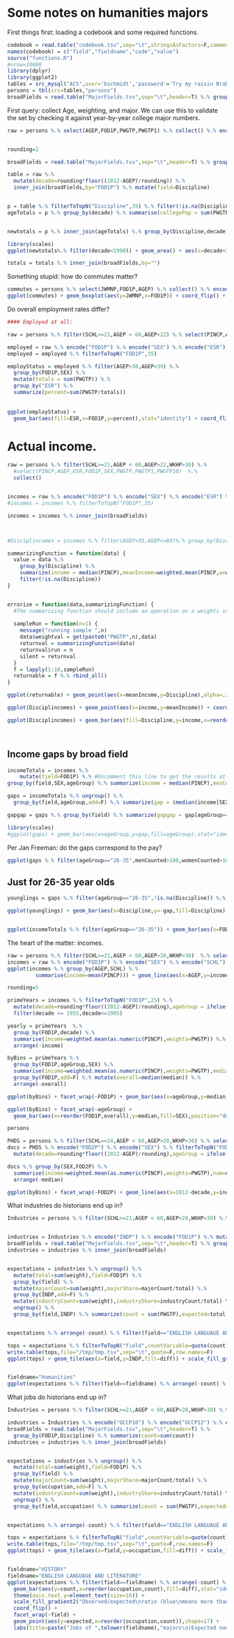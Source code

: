 Some notes on humanities majors
========================================================


First things first: loading a codebook and some required functions.

```r
codebook = read.table("codebook.tsv",sep="\t",stringsAsFactors=F,comment.char="",quote="")
names(codebook) = c("field","fieldname","code","value")
source("functions.R")
#nrow=10000
library(dplyr)
library(ggplot2)
tables = src_mysql("ACS",user='bschmidt','password'='Try my raisin Brahms')
persons = tbl(src=tables,"persons")
broadFields = read.table("MajorFields.tsv",sep="\t",header=T) %.% group_by(FOD1P,Discipline) %.% summarize(count=sum(count))

```


First query: collect Age, weighting, and major. We can use this to validate the set by checking it against year-by-year college major numbers.

``` r

raw = persons %.% select(AGEP,FOD1P,PWGTP,PWGTP1) %.% collect() %.% encode("FOD1P")


rounding=2

broadFields = read.table("MajorFields.tsv",sep="\t",header=T) %.% group_by(FOD1P,Discipline) %.% summarize(count=sum(count))

table = raw %.%
  mutate(decade=rounding*floor((2012-AGEP)/rounding)) %.% 
  inner_join(broadFields,by="FOD1P") %.% mutate(field=Discipline)


p = table %.% filterToTopN("Discipline",35) %.% filter(!is.na(Discipline))
ageTotals = p %.% group_by(decade) %.% summarise(collegePop = sum(PWGTP))


newtotals = p %.% inner_join(ageTotals) %.% group_by(Discipline,decade) %.% summarise(count=sum(PWGTP/collegePop))

library(scales)
ggplot(newtotals%.% filter(decade<1990)) + geom_area() + aes(x=decade+20,y=count,fill=Discipline) + facet_wrap(~Discipline,scales="free") + scale_y_continuous(labels=percent) 

totals = totals %.% inner_join(broadFields,by="")

```

Something stupid: how do commutes matter?

``` r

commutes = persons %.% select(JWMNP,FOD1P,AGEP) %.% collect() %.% encode("FOD1P") %.% filterToTopN("FOD1P",25)
ggplot(commutes) + geom_boxplot(aes(y=JWMNP,x=FOD1P)) + coord_flip() + scale_y_log10()


```


Do overall employment rates differ?
``` r
#### Employed at all:

raw = persons %.% filter(SCHL>=21,AGEP < 60,AGEP>22) %.% select(PINCP,AGEP,ESR,FOD1P,SEX,PWGTP)  %.% collect()

employed = raw %.% encode("FOD1P") %.% encode("SEX") %.% encode("ESR")
employed = employed %.% filterToTopN("FOD1P",35)

employStatus = employed %.% filter(AGEP>30,AGEP<39) %.% 
  group_by(FOD1P,SEX) %.% 
  mutate(totals = sum(PWGTP)) %.% 
  group_by("ESR") %.%
  summarize(percent=sum(PWGTP/totals))
  
  
ggplot(employStatus) + 
  geom_bar(aes(fill=ESR,x=FOD1P,y=percent),stat="identity") + coord_flip() + facet_wrap(~SEX)
```

Actual income.
=============

``` r

raw = persons %.% filter(SCHL>=21,AGEP < 60,AGEP>22,WKHP>30) %.% 
  #select(PINCP,AGEP,ESR,FOD1P,SEX,PWGTP,PWGTP1,PWGTP10)  %.% 
  collect()


incomes = raw %.% encode("FOD1P") %.% encode("SEX") %.% encode("ESR") %.% mutate(PINCP=as.numeric(PINCP),weight=PWGTP,decade=rounding*floor((2012-AGEP)/rounding),ageGroup = ifelse(AGEP<26,"25 or under",ifelse(AGEP<=33,"26-35",ifelse(AGEP<=45,"36-45",ifelse(AGEP<=60,"46-60","Over 60")))))
#incomes = incomes %.% filterToTopN("FOD1P",35)

incomes = incomes %.% inner_join(broadFields)



#Disciplincomes = incomes %.% filter(AGEP>35,AGEP<=60)%.% group_by(Discipline) %.% summarize(locWeight=sum(weight),income = median(PINCP),meanIncome=weighted.mean(PINCP,weights=weight)) %.% filter(!is.na(Discipline))

summarizingFunction = function(data) {
  value = data %.% 
    group_by(Discipline) %.% 
    summarize(income = median(PINCP),meanIncome=weighted.mean(PINCP,w=weightval)) %.% 
    filter(!is.na(Discipline))
}


errorize = function(data,summarizingFunction) {
  #The summarizing function should include an operation on a weights variable
  
  sampleRun = function(n=1) {
    message("running sample ",n)
    data$weightval = get(paste0("PWGTP",n),data)
    returnval = summarizingFunction(data)
    returnval$run = n 
    silent = returnval
  }
  f = lapply(1:10,sampleRun)
  returnable = f %.% rbind_all()
}

ggplot(returnable) + geom_point(aes(x=meanIncome,y=Discipline),alpha=.33)

ggplot(Disciplincomes) + geom_point(aes(x=income,y=meanIncome)) + coord_equal() + scale_x_continuous(labels=dollar)

ggplot(Disciplincomes) + geom_bar(aes(fill=Discipline,y=income,x=reorder(Discipline,-income)),stat="identity",position="dodge")  + scale_y_continuous("Median income\nSource:American Community Survey",labels=dollar) +coord_flip() + labs(title="Median Incomes, ages 36-60",x="") + theme(axis.text=element_text(size=14),legend.position="None")




```

Income gaps by broad field
---------------------------

``` r
incomeTotals = incomes %.% 
    mutate(field=FOD1P) %.% #Uncomment this line to get the results at the individual field level
group_by(field,SEX,ageGroup) %.% summarize(income = median(PINCP),menCounted = sum(SEX=="Male"),womenCounted = sum(SEX=="Female"))

gaps = incomeTotals %.% ungroup() %.% 
  group_by(field,ageGroup,add=F) %.% summarize(gap = (median(income[SEX=="Female"])-median(income[SEX=="Male"]))/median(income[SEX=="Male"]),menCounted=sum(menCounted),womenCounted=sum(womenCounted),income = mean(income)) %.% arrange(-gap)

gapgap = gaps %.% group_by(field) %.% summarize(gapgap = gap[ageGroup=="46-60"]-gap[ageGroup=="25 or under"],menCounted=sum(menCounted),womenCounted=sum(womenCounted)) %.% arrange(-gapgap)

library(scales)
#ggplot(gaps) + geom_bar(aes(x=ageGroup,y=gap,fill=ageGroup),stat="identity",position="dodge")  + scale_y_continuous("Gap between male and female salaries",labels=percent) + facet_wrap(~Discipline,scales="free_x") + labs(title="Gap between median male and female salaries, by college major and age")
```

Per Jan Freeman: do the gaps correspond to the pay?

``` r
ggplot(gaps %.% filter(ageGroup=="26-35",menCounted>100,womenCounted>100),aes(x=income,y=gap,label=field,size=menCounted+womenCounted)) + geom_point(alpha=.3) + scale_size_continuous(trans='sqrt',range=c(3,9)) + scale_x_continuous(label=dollar) + geom_smooth(method='lm') + geom_text(data=gaps %.% filter(ageGroup=="26-35",menCounted>1000,womenCounted>1000),size=3) + scale_y_continuous(label=percent) + labs(title="connection between gender gap and income by major: not very strong")
```

Just for 26-35 year olds
-------------------------
``` r

younglings = gaps %.% filter(ageGroup=="26-35",!is.na(Discipline)) %.% ungroup() %.% mutate(Discipline = reorder(Discipline,gap))

ggplot(younglings) + geom_bar(aes(x=Discipline,y=-gap,fill=Discipline),stat="identity",position="dodge")  + scale_y_continuous(labels=percent) + labs(title="Gap between median male and female salaries,\nemployed 26-35 year olds, by college major",y="% by which female pay is less than male\nSource: American Community Survey",x="") + coord_flip() + theme(axis.text=element_text(size=14),legend.position="None")


ggplot(incomeTotals %.% filter(ageGroup=="26-35")) + geom_bar(aes(x=FOD1P,y=income,fill=SEX),stat="identity",position="dodge") + coord_flip()

```

The heart of the matter: incomes.

``` r
raw = persons %.% filter(SCHL>=21,AGEP < 60,AGEP>20,WKHP>30)  %.% select(PINCP,AGEP,PWGTP,PWGTP1,FOD1P,SEX,SCHL)  %.% collect()
incomes = raw %.% encode("FOD1P") %.% encode("SEX") %.% encode("SCHL")
ggplot(incomes %.% group_by(AGEP,SCHL) %.% 
         summarise(income=mean(PINCP))) + geom_line(aes(x=AGEP,y=income,color=SCHL))

rounding=5

primeYears = incomes %.% filterToTopN("FOD1P",25) %.%
  mutate(decade=rounding*floor((2012-AGEP)/rounding),ageGroup = ifelse(AGEP<26,"25 or under",ifelse(AGEP<=33,"26-35",ifelse(AGEP<=45,"36-45",ifelse(AGEP<=60,"46-60","Over 60"))))) %.% 
  filter(decade >= 1955,decade<=1985)

yearly = primeYears  %.%
  group_by(FOD1P,decade) %.% 
  summarise(income=weighted.mean(as.numeric(PINCP),weights=PWGTP)) %.%
  arrange(-income)

byBins = primeYears %.%
  group_by(FOD1P,ageGroup,SEX) %.%
  summarise(income=weighted.mean(as.numeric(PINCP),weights=PWGTP),median=median(PINCP)) %.%
  group_by(FOD1P,add=F) %.% mutate(overall=median(median)) %.%
  arrange(-overall)

ggplot(byBins) + facet_wrap(~FOD1P) + geom_bar(aes(x=ageGroup,y=median,fill=SEX),position="dodge",stat="identity") + scale_y_continuous(trans="sqrt")

ggplot(byBins) + facet_wrap(~ageGroup) + 
  geom_bar(aes(x=reorder(FOD1P,overall),y=median,fill=SEX),position="dodge",stat="identity") + coord_flip()

persons
```

``` r
PHDS = persons %.% filter(SCHL==24,AGEP < 60,AGEP>20,WKHP>30) %.% select(PINCP,AGEP,PWGTP,PWGTP1,FOD2P,SEX) %.% collect()
docs = PHDS %.% encode("FOD2P") %.% encode("SEX") %.% filterToTopN("FOD2P",25) %.%
  mutate(decade=rounding*floor((2012-AGEP)/rounding),ageGroup = ifelse(AGEP<26,"25 or under",ifelse(AGEP<=33,"26-35",ifelse(AGEP<=45,"36-45",ifelse(AGEP<=60,"46-60","Over 60")))))

docs %.% group_by(SEX,FOD2P) %.% 
  summarise(income=weighted.mean(as.numeric(PINCP),weights=PWGTP),num=n(),median = median(PINCP)) %.% 
  arrange(-median)

ggplot(byBins) + facet_wrap(~FOD2P) + geom_line(aes(x=2012-decade,y=income))
```



What industries do historians end up in?

``` r
Industries = persons %.% filter(SCHL>=21,AGEP < 60,AGEP>20,WKHP>30) %.% select(SERIALNO,PINCP,AGEP,PWGTP,FOD1P,SEX,INDP) %.% collect()


industries = Industries %.% encode("INDP") %.% encode("FOD1P") %.% mutate(weight=PWGTP)
broadFields = read.table("MajorFields.tsv",sep="\t",header=T) %.% group_by(FOD1P,Discipline) %.% summarize(count=sum(count))
industries = industries %.% inner_join(broadFields)


expectations = industries %.% ungroup() %.% 
  mutate(total=sum(weight),field=FOD1P) %.% 
  group_by(field) %.% 
  mutate(majorCount=sum(weight),majorShare=majorCount/total) %.% 
  group_by(INDP,add=F) %.% 
  mutate(industryCount=sum(weight),industryShare=industryCount/total) %.%
  ungroup() %.% 
  group_by(field,INDP) %.% summarize(count = sum(PWGTP),expected=total[1]*industryShare[1]*majorShare[1],diff=count/expected)


expectations %.% arrange(-count) %.% filter(field=="ENGLISH LANGUAGE AND LITERATURE")

tops = expectations %.% filterToTopN("field",countVariable=quote(count)) %.% filterToTopN("INDP",countVariable=quote(count),n=45)
write.table(tops,file="/tmp/tmp.tsv",sep="\t",quote=F,row.names=F)
ggplot(tops) + geom_tile(aes(x=field,y=INDP,fill=diff)) + scale_fill_gradient2(trans='log') + theme(axis.text.x=element_text(angle=45,hjust=1))


fieldname="Humanities"
ggplot(expectations %.% filter(field==fieldname) %.% arrange(-count) %.% head(50)) + geom_bar(aes(y=count,x=reorder(INDP,count),fill=diff),stat="identity") + theme(axis.text.y=element_text(size=16)) +   scale_fill_gradient2("Observed/expected\nratio (blue\nmeans more than expected\n,red less)",trans='log',breaks=as.vector(outer(c(1,2,3,5),c(.01,.1,1,10)))) + coord_flip() + facet_wrap(~field) + geom_point(aes(y=expected,x=reorder(INDP,count)),shape=17) + labs(title=paste("Employment industry of ",tolower(field),"majors\n(Expected numbers based on population shown by triangles,\n and color showing ratio, so blue fields show a strong affinity to",tolower(field),"and red shows an aversion)"),y="Est. number of Americans in the major working in the industry\n(Source: American Community Survey)","Industry of employment") 


```


What jobs do historians end up in?

``` r
Industries = persons %.% filter(SCHL>=21,AGEP < 60,AGEP>20,WKHP>30) %.% select(PINCP,AGEP,PWGTP,FOD1P,SEX,OCCP10,OCCP12) %.% collect()

industries = Industries %.% encode("OCCP10") %.% encode("OCCP12") %.% encode("FOD1P") %.% mutate(weight=PWGTP,occupation=factor(ifelse(is.na(OCCP10),as.character(OCCP12),as.character(OCCP10))))
broadFields = read.table("MajorFields.tsv",sep="\t",header=T) %.% 
  group_by(FOD1P,Discipline) %.% summarize(count=sum(count))
industries = industries %.% inner_join(broadFields)


expectations = industries %.% ungroup() %.% 
  mutate(total=sum(weight),field=FOD1P) %.% 
  group_by(field) %.% 
  mutate(majorCount=sum(weight),majorShare=majorCount/total) %.% 
  group_by(occupation,add=F) %.% 
  mutate(industryCount=sum(weight),industryShare=industryCount/total) %.%
  ungroup() %.% 
  group_by(field,occupation) %.% summarize(count = sum(PWGTP),expected=total[1]*industryShare[1]*majorShare[1],diff=count/expected)


expectations %.% arrange(-count) %.% filter(field=="ENGLISH LANGUAGE AND LITERATURE")

tops = expectations %.% filterToTopN("field",countVariable=quote(count)) %.% filterToTopN("occupation",countVariable=quote(count),n=45)
write.table(tops,file="/tmp/tmp.tsv",sep="\t",quote=F,row.names=F)
ggplot(tops) + geom_tile(aes(x=field,y=occupation,fill=diff)) + scale_fill_gradient2(trans='log') + theme(axis.text.x=element_text(angle=45,hjust=1))


fieldname="HISTORY"
fieldname="ENGLISH LANGUAGE AND LITERATURE"
ggplot(expectations %.% filter(field==fieldname) %.% arrange(-count) %.% head(50)) + 
  geom_bar(aes(y=count,x=reorder(occupation,count),fill=diff),stat="identity") + 
  theme(axis.text.y=element_text(size=16)) +   
  scale_fill_gradient2("Observed/expected\nratio (blue\nmeans more than expected\n,red less)",trans='log',breaks=as.vector(outer(c(1,2,3,5),c(.01,.1,1,10)))) + 
  coord_flip() + 
  facet_wrap(~field) + 
  geom_point(aes(y=expected,x=reorder(occupation,count)),shape=17) + 
  labs(title=paste("Jobs of ",tolower(fieldname),"majors\n(Expected numbers based on population shown by triangles,\n and color showing ratio, so blue fields show a strong affinity to",tolower(fieldname),"and red shows an aversion)"),y="Est. number of Americans in the major working at job\n(Source: American Community Survey)","Industry of employment") 


```
